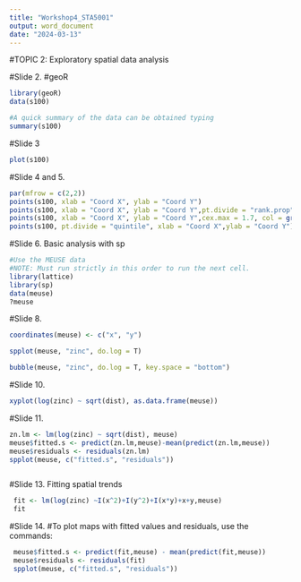 ---
title: "Workshop4_STA5001"
output: word_document
date: "2024-03-13"
---

#TOPIC 2: Exploratory spatial data analysis

#Slide 2.
#geoR
```{r}
library(geoR)
data(s100)

#A quick summary of the data can be obtained typing 
summary(s100)

```

#Slide 3


```{r}
plot(s100)

```

#Slide 4 and 5.

```{r}
par(mfrow = c(2,2))
points(s100, xlab = "Coord X", ylab = "Coord Y")
points(s100, xlab = "Coord X", ylab = "Coord Y",pt.divide = "rank.prop")
points(s100, xlab = "Coord X", ylab = "Coord Y",cex.max = 1.7, col = gray(seq(1, 0.1, l=100)),pt.divide = "equal")
points(s100, pt.divide = "quintile", xlab = "Coord X",ylab = "Coord Y")


```

#Slide 6. Basic analysis with sp
```{r}
#Use the MEUSE data
#NOTE: Must run strictly in this order to run the next cell.
library(lattice)
library(sp)
data(meuse)
?meuse

```



#Slide 8.

```{r}
coordinates(meuse) <- c("x", "y")

spplot(meuse, "zinc", do.log = T)
```


```{r}

bubble(meuse, "zinc", do.log = T, key.space = "bottom")
```


#Slide 10. 
```{r}

xyplot(log(zinc) ~ sqrt(dist), as.data.frame(meuse))

```

#Slide 11. 
```{r}
zn.lm <- lm(log(zinc) ~ sqrt(dist), meuse)
meuse$fitted.s <- predict(zn.lm,meuse)-mean(predict(zn.lm,meuse))
meuse$residuals <- residuals(zn.lm)
spplot(meuse, c("fitted.s", "residuals"))



```


#Slide 13. Fitting spatial trends
```{r}
 fit <- lm(log(zinc) ~I(x^2)+I(y^2)+I(x*y)+x+y,meuse)
 fit


```


#Slide 14.
#To plot maps with fitted values and residuals, use the commands:

```{r}

 meuse$fitted.s <- predict(fit,meuse) - mean(predict(fit,meuse))
 meuse$residuals <- residuals(fit)
 spplot(meuse, c("fitted.s", "residuals"))


```




























